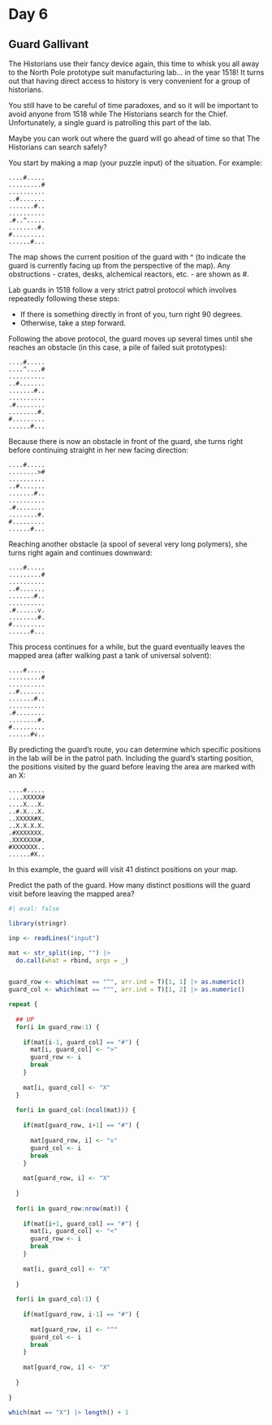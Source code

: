 # Day 6 

## Guard Gallivant

The Historians use their fancy device again, this time to whisk you all away to the North Pole prototype suit manufacturing lab... in the year 1518! It turns out that having direct access to history is very convenient for a group of historians.

You still have to be careful of time paradoxes, and so it will be important to avoid anyone from 1518 while The Historians search for the Chief. Unfortunately, a single guard is patrolling this part of the lab.

Maybe you can work out where the guard will go ahead of time so that The Historians can search safely?

You start by making a map (your puzzle input) of the situation. For example:

``` 
....#.....
.........#
..........
..#.......
.......#..
..........
.#..^.....
........#.
#.........
......#...

``` 

The map shows the current position of the guard with ^ (to indicate the guard is currently facing up from the perspective of the map). Any obstructions - crates, desks, alchemical reactors, etc. - are shown as #.

Lab guards in 1518 follow a very strict patrol protocol which involves repeatedly following these steps:

- If there is something directly in front of you, turn right 90 degrees.
- Otherwise, take a step forward.

Following the above protocol, the guard moves up several times until she reaches an obstacle (in this case, a pile of failed suit prototypes):

``` 
....#.....
....^....#
..........
..#.......
.......#..
..........
.#........
........#.
#.........
......#...

``` 

Because there is now an obstacle in front of the guard, she turns right before continuing straight in her new facing direction:

``` 
....#.....
........>#
..........
..#.......
.......#..
..........
.#........
........#.
#.........
......#...

``` 

Reaching another obstacle (a spool of several very long polymers), she turns right again and continues downward:

``` 
....#.....
.........#
..........
..#.......
.......#..
..........
.#......v.
........#.
#.........
......#...
``` 

This process continues for a while, but the guard eventually leaves the mapped area (after walking past a tank of universal solvent):

``` 
....#.....
.........#
..........
..#.......
.......#..
..........
.#........
........#.
#.........
......#v..
``` 

By predicting the guard's route, you can determine which specific positions in the lab will be in the patrol path. Including the guard's starting position, the positions visited by the guard before leaving the area are marked with an X:

``` 
....#.....
....XXXXX#
....X...X.
..#.X...X.
..XXXXX#X.
..X.X.X.X.
.#XXXXXXX.
.XXXXXXX#.
#XXXXXXX..
......#X..
``` 

In this example, the guard will visit 41 distinct positions on your map.

Predict the path of the guard. How many distinct positions will the guard visit before leaving the mapped area?

```r
#| eval: false

library(stringr)

inp <- readLines("input")

mat <- str_split(inp, "") |> 
  do.call(what = rbind, args = _)


guard_row <- which(mat == "^", arr.ind = T)[1, 1] |> as.numeric()
guard_col <- which(mat == "^", arr.ind = T)[1, 2] |> as.numeric()

repeat {
  
  ## UP
  for(i in guard_row:1) {
    
    if(mat[i-1, guard_col] == "#") {
      mat[i, guard_col] <- ">"
      guard_row <- i
      break
    }
    
    mat[i, guard_col] <- "X"
  }
  
  for(i in guard_col:(ncol(mat))) {
    
    if(mat[guard_row, i+1] == "#") {
      
      mat[guard_row, i] <- "v"
      guard_col <- i
      break
    }
    
    mat[guard_row, i] <- "X"
    
  }
  
  for(i in guard_row:nrow(mat)) {
    
    if(mat[i+1, guard_col] == "#") {
      mat[i, guard_col] <- "<"
      guard_row <- i
      break
    }
    
    mat[i, guard_col] <- "X"
    
  }
  
  for(i in guard_col:1) {
    
    if(mat[guard_row, i-1] == "#") {
      
      mat[guard_row, i] <- "^"
      guard_col <- i
      break
    }
    
    mat[guard_row, i] <- "X"
    
  }
  
}

which(mat == "X") |> length() + 1



```

